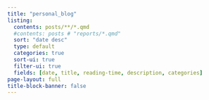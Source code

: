 ```yaml
---
title: "personal_blog"
listing:
  contents: posts/**/*.qmd
  #contents: posts # "reports/*.qmd"
  sort: "date desc"
  type: default
  categories: true
  sort-ui: true
  filter-ui: true
  fields: [date, title, reading-time, description, categories]
page-layout: full
title-block-banner: false
---
```

